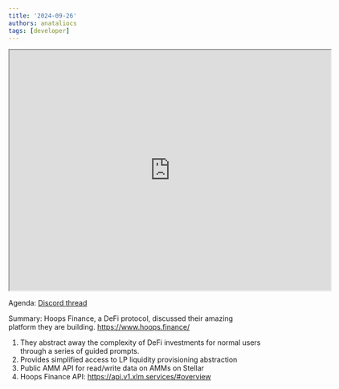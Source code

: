 ```yaml
---
title: '2024-09-26'
authors: anataliocs
tags: [developer]
---
```


<iframe src="https://drive.google.com/file/d/1gV-4lV32eN5R5rvtK5SY3aH1FVcbwI7D/preview" width="640" height="480" allow="autoplay"></iframe>

Agenda: [Discord thread](https://discord.com/channels/897514728459468821/900374272751591424/1288890126038208532)

Summary:  Hoops Finance, a DeFi protocol, discussed their amazing platform they are building.  https://www.hoops.finance/


1. They abstract away the complexity of DeFi investments for normal users through a series of guided prompts.
2. Provides simplified access to LP liquidity provisioning abstraction
3. Public AMM API for read/write data on AMMs on Stellar
4. Hoops Finance API:  https://api.v1.xlm.services/#overview
